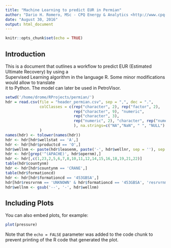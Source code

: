 ```yaml
---
title: "Machine Learning to predict EUR in Permian"
author: "Dario H. Romero, MSc - CPQ Energy & Analytics <http://www.cpq-energy.com>"
date: "August 30, 2016"
output: html_document
---
```


```r
knitr::opts_chunk$set(echo = TRUE)
```

## Introduction

This is a document that outlines a workflow to predict EUR (Estimated Ultimate Recovery) by using a  
Supervised Learning algorithm in the language R. Some minor modifications would allow to translate  
it to Python. The model can later be used in PetroVisor.  

```r
setwd('/home/drome/RProjects/permian/')
hdr = read.csv(file = "header_permian.csv", sep = ",", dec = ".",
               colClasses = c(rep("character", 2), rep("factor", 2),
                              rep("character", 9), "numeric", 
                              rep("character", 3),
                              rep("numeric", 2), "character", rep("numeric", 2)
                              ), na.strings=c("NA","NaN", " ", "NULL")
               )
names(hdr) <- tolower(names(hdr))
hdr <- hdr[hdr$wellstat == 'A',]
hdr <- hdr[hdr$productcd == 'O',]
hdr$wellnm <- paste(hdr$leasenm, paste('-', hdr$wellnr, sep = ''), sep = '')
hdr <- hdr[grep('^(APACHE)', hdr$opernm),]
hdr <- hdr[,c(1,23,2,5,6,7,8,10,11,12,14,15,16,18,19,21,22)]
table(hdr$countynm)
hdr <- hdr[hdr$countynm == 'CRANE',]
table(hdr$formationcd)
hdr <- hdr[hdr$formationcd == '453GBSA',]
hdr[hdr$resrvrnm == 'UNKNOWN' & hdr$formationcd == '453GBSA', 'resrvrnm'] <- 'GRAYBURG/SNAND'
hdr$wellnm <- gsub('--', '-', hdr$wellnm)

```

## Including Plots

You can also embed plots, for example:

```r
plot(pressure)
```

Note that the `echo = FALSE` parameter was added to the code chunk to prevent printing of the R code that generated the plot.
